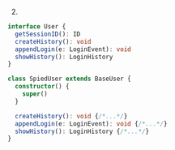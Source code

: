 2.
```ts
interface User {
  getSessionID(): ID
  createHistory(): void
  appendLogin(e: LoginEvent): void
  showHistory(): LoginHistory
}

class SpiedUser extends BaseUser {
  constructor() {
    super()
  }

  createHistory(): void {/*...*/}
  appendLogin(e: LoginEvent): void {/*...*/}
  showHistory(): LoginHistory {/*...*/}
}
```
